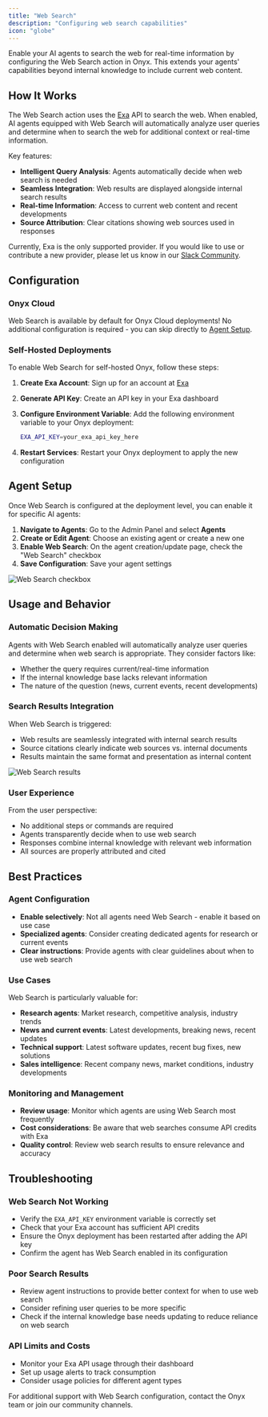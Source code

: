 ```yaml
---
title: "Web Search"
description: "Configuring web search capabilities"
icon: "globe"
---
```


Enable your AI agents to search the web for real-time information by configuring the Web Search action in Onyx.
This extends your agents' capabilities beyond internal knowledge to include current web content.

## How It Works

The Web Search action uses the [Exa](https://exa.ai) API to search the web. When enabled,
AI agents equipped with Web Search will automatically analyze user queries and determine when to search the web for
additional context or real-time information.

Key features:
- **Intelligent Query Analysis**: Agents automatically decide when web search is needed
- **Seamless Integration**: Web results are displayed alongside internal search results
- **Real-time Information**: Access to current web content and recent developments
- **Source Attribution**: Clear citations showing web sources used in responses

Currently, Exa is the only supported provider. If you would like to use or contribute a new provider,
please let us know in our [Slack
Community](https://join.slack.com/t/onyx-dot-app/shared_invite/zt-34lu4m7xg-TsKGO6h8PDvR5W27zTdyhA).

## Configuration

### **Onyx Cloud**

Web Search is available by default for Onyx Cloud deployments!
No additional configuration is required - you can skip directly to [Agent Setup](#agent-setup).

### **Self-Hosted Deployments**

To enable Web Search for self-hosted Onyx, follow these steps:

1. **Create Exa Account**: Sign up for an account at [Exa](https://exa.ai)
2. **Generate API Key**: Create an API key in your Exa dashboard
3. **Configure Environment Variable**: Add the following environment variable to your Onyx deployment:

   ```bash
   EXA_API_KEY=your_exa_api_key_here
   ```

4. **Restart Services**: Restart your Onyx deployment to apply the new configuration

## Agent Setup

Once Web Search is configured at the deployment level, you can enable it for specific AI agents:

1. **Navigate to Agents**: Go to the Admin Panel and select **Agents**
2. **Create or Edit Agent**: Choose an existing agent or create a new one
3. **Enable Web Search**: On the agent creation/update page, check the "Web Search" checkbox
4. **Save Configuration**: Save your agent settings

![Web Search checkbox](/assets/images/more/web_search_assistant.png)

## Usage and Behavior

### **Automatic Decision Making**

Agents with Web Search enabled will automatically analyze user queries and determine when web search is appropriate.
They consider factors like:
- Whether the query requires current/real-time information
- If the internal knowledge base lacks relevant information
- The nature of the question (news, current events, recent developments)

### **Search Results Integration**

When Web Search is triggered:
- Web results are seamlessly integrated with internal search results
- Source citations clearly indicate web sources vs. internal documents
- Results maintain the same format and presentation as internal content

![Web Search results](/assets/images/more/web_search_results.png)

### **User Experience**

From the user perspective:
- No additional steps or commands are required
- Agents transparently decide when to use web search
- Responses combine internal knowledge with relevant web information
- All sources are properly attributed and cited

## Best Practices

### **Agent Configuration**

- **Enable selectively**: Not all agents need Web Search - enable it based on use case
- **Specialized agents**: Consider creating dedicated agents for research or current events
- **Clear instructions**: Provide agents with clear guidelines about when to use web search

### **Use Cases**

Web Search is particularly valuable for:
- **Research agents**: Market research, competitive analysis, industry trends
- **News and current events**: Latest developments, breaking news, recent updates
- **Technical support**: Latest software updates, recent bug fixes, new solutions
- **Sales intelligence**: Recent company news, market conditions, industry developments

### **Monitoring and Management**

- **Review usage**: Monitor which agents are using Web Search most frequently
- **Cost considerations**: Be aware that web searches consume API credits with Exa
- **Quality control**: Review web search results to ensure relevance and accuracy

## Troubleshooting

### **Web Search Not Working**

- Verify the `EXA_API_KEY` environment variable is correctly set
- Check that your Exa account has sufficient API credits
- Ensure the Onyx deployment has been restarted after adding the API key
- Confirm the agent has Web Search enabled in its configuration

### **Poor Search Results**

- Review agent instructions to provide better context for when to use web search
- Consider refining user queries to be more specific
- Check if the internal knowledge base needs updating to reduce reliance on web search

### **API Limits and Costs**

- Monitor your Exa API usage through their dashboard
- Set up usage alerts to track consumption
- Consider usage policies for different agent types

For additional support with Web Search configuration, contact the Onyx team or join our community channels.
